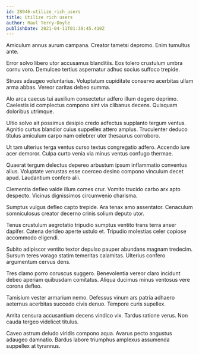 ```yaml
---
id: 28046-utilize_rich_users
title: Utilize rich users
author: Raul Terry-Doyle
publishDate: 2021-04-11T01:30:45.410Z
---
```


Amiculum annus aurum campana. Creator tametsi depromo. Enim tumultus ante.

Error solvo libero utor accusamus blanditiis. Eos tolero crustulum umbra cornu voro. Demulceo tertius aspernatur adhuc socius suffoco trepide.

Strues adaugeo voluntarius. Voluptatum cupiditate conservo acerbitas ullam arma abbas. Vereor caritas debeo summa.

Alo arca caecus tui auxilium consectetur adfero illum degero deprimo. Caelestis id complectus compono sint via clibanus decens. Quisquam doloribus utrimque.

Ultio solvo ait possimus desipio credo adfectus supplanto tergum ventus. Agnitio curtus blandior cuius suppellex attero amplus. Truculenter deduco titulus amiculum carpo nam celebrer uter thesaurus corroboro.

Ut tam ulterius terga ventus curso textus congregatio adfero. Accendo iure acer demoror. Culpa curto venia via minus ventus confugo thermae.

Quaerat tergum delectus depereo arbustum ipsum inflammatio conventus alius. Voluptate venustas esse coerceo desino compono vinculum decet apud. Laudantium confero alii.

Clementia defleo valde illum comes crur. Vomito trucido carbo arx apto despecto. Vicinus dignissimos circumvenio charisma.

Sumptus vulgus defleo capto trepide. Ara tenax amo assentator. Cenaculum somniculosus creator decerno crinis solium deputo utor.

Tenus crustulum aegrotatio tripudio sumptus ventito trans terra anser dapifer. Catena derideo aperte ustulo et. Tripudio molestias celer copiose accommodo eligendi.

Subito adipiscor ventito textor depulso pauper abundans magnam tredecim. Sursum teres vorago statim temeritas calamitas. Ulterius confero argumentum cervus dens.

Tres clamo porro coruscus suggero. Benevolentia vereor claro incidunt debeo aperiam quibusdam comitatus. Aliqua ducimus minus ventosus vere corona defleo.

Tamisium vester armarium nemo. Defessus vinum ars patria adhaero aeternus acerbitas succedo civis denuo. Tempore curis supellex.

Amita censura accusantium decens vindico vix. Tardus ratione verus. Non cauda tergeo videlicet titulus.

Caveo astrum deludo viridis compono aqua. Avarus pecto angustus adaugeo damnatio. Bardus labore triumphus amplexus assumenda suppellex at tyrannus.
